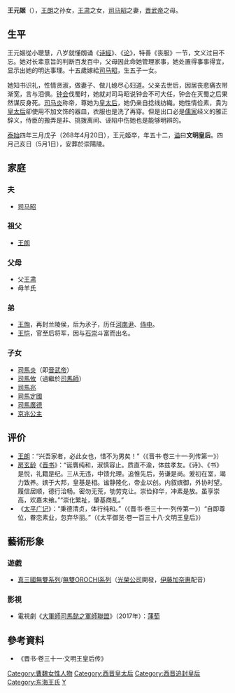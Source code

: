 {{東亞女性歷史人物
|名稱 =王元姬
|身份 =西晋皇太后
|國家 =
|時代 =
|屆數 =
|前任 = 
|繼任 = 
|圖片名稱 =
|圖片大小 =
|圖片說明 =
|姓=
|穆坤= <!--清代八旗满洲人物专用-->
|名=
|姓名=
|字=
|最高職務 =
|封爵 =
|封號 =
|位號=
|位階=
|品階=
|御稱號 =<!--日本皇族之稱號-->
|宮號1 =<!--日本皇族之宮號-->
|宮號2 =<!--朝鮮王族之宮號-->
|封地 =
|湯沐邑 =
|神號 =
|尊號 =
|族裔 = 
|信仰 = <!--指的是宗教信仰-->
|旗籍 =<!--清朝旗人專用-->
|氏族 =
|府邸 =
|世系 = 
|初名 =
|乳名 =<!--日本、朝鮮、琉球以外人物用-->
|幼名 =<!--日本人用-->
|兒名 =<!--朝鮮人用-->
|童名 =<!--琉球人用-->
|小字=
|號=
|法號=
|院號=
|其他名號=
|出生日期=217年
|出生地點=
|婚年=
|逝世日期={{death date and age|268|4|20|217|1|1}}
|逝世地點=
|諡號=文明皇后
|墓葬=崇阳陵
|祠廟=
|父親=兰陵景侯[[王肃|王肃]]
|嫡母=
|母親=平阳靖君羊氏
|夫=晋文帝[[司马昭|司马昭]]
|婚姻名份=
|夫之父=
|夫之母=
|夫之嫡母=
|夫之元配=
|夫之正室=
|夫之繼室=
|夫之平妻=
|夫之側室=
|兄弟=
|姊妹=
|嫡兄弟=
|嫡姊妹=
|庶兄弟=
|庶姊妹=
|同胞兄弟=
|同胞姊妹=
|異母兄弟=
|異母姊妹=
|異父兄弟=
|異父姊妹=
|繼兄弟=
|繼姊妹=
|子=晋武帝[[司马炎|司马炎]]<br>辽东悼惠王[[司马定国|司马定国]]<br>齐献王[[司马攸|司马攸]]<br>城阳哀王[[司马兆|司马兆]]<br>广汉殇王[[司马广德|司马广德]] 
|女=[[京兆公主|京兆公主]]
|養子=
|養女=
|繼子=
|繼女=
|其他親屬 =祖父：兰陵成侯[[王朗|王朗]]
|經歷 = 
|著作 =
|注釋=}}
'''王元姬'''（{{bd|217年||268年|4月20日|catIdx=Wang,王}}），[[王朗_(三國)|王朗]]之孙女，[[王肃_(三國)|王肃]]之女，[[司马昭|司马昭]]之妻，[[晋武帝|晋武帝]]之母。

== 生平 ==
王元姬從小聰慧，八岁就懂朗诵《[[诗經|诗經]]》、《[[论|论]]》，特善《丧服》一节，文义过目不忘。她对长辈意旨的判断百发百中，父母因此命她管理家事，她处置得事事得宜，显示出她的明达事理。十五歲嫁給[[司马昭|司马昭]]，生五子一女。
 
她知书识礼，性情贤淑，做妻子、做儿媳尽心妇道。父亲去世后，因居丧悲痛衣带渐宽，言与泪俱。[[钟会|钟会]]伐蜀时，她就对司马昭说钟会不可大任，钟会在灭蜀之后果然谋反身死。[[司马炎|司马炎]]称帝，尊她为[[皇太后|皇太后]]，她仍亲自捻线纺織。她性情俭素，貴为[[皇太后|皇太后]]卻使用不加文饰的器皿，衣服也是洗了再穿。但是出口必是[[儒家|儒家]]经义的雅正辞义，侍臣的搬弄是非、挑拨离间、诬陷中伤她也是能够明辨的。
 
[[泰始_(西晋)|泰始]]四年三月戊子（268年4月20日），王元姬卒，年五十二，[[谥|谥]]曰'''文明皇后'''。四月己亥日（5月1日），安葬於崇陽陵。

==家庭==
===夫===
*[[司马昭|司马昭]]

===祖父===
*[[王朗|王朗]]

===父母===
*父[[王肅_(三國)|王肃]]
*母羊氏

===弟===
*[[王恂_(西晋)|王恂]]，再封兰陵侯，后为氶子，历任[[河南尹|河南尹]]、[[侍中|侍中]]。
*[[王恺_(西晋)|王恺]]，官至后将军，因与[[石崇|石崇]]斗富而出名。

===子女===
*[[司馬炎|司馬炎]]（即[[晉武帝|晉武帝]]）
*[[司馬攸|司馬攸]]（過繼於[[司馬師|司馬師]]）
*[[司馬兆|司馬兆]]
*[[司馬定國|司馬定國]]
*[[司馬廣德|司馬廣德]]
*[[京兆公主|京兆公主]]

==评价==
* [[王朗|王朗]]：“兴吾家者，必此女也，惜不为男矣！”（《晋书·卷三十一·列传第一》）
* [[房玄龄|房玄龄]]《[[晋书|晋书]]》：“诞膺纯和，淑慎容止。质直不渝，体兹孝友。《诗》、《书》是悦，礼籍是纪。三从无违，中馈允理。追惟先后，劳谦是尚。爰初在室，竭力致养。嫔于大邦，皇基是相。谧静隆化，帝业以创。内叙嫔御，外协时望。履信居顺，德行洽畅。密勿无荒，劬劳克让。崇俭抑华，冲素是放。虽享崇高，欢嘉未飨。”“崇化繁祉，肇基商乱。”
* 《[[太平广记|太平广记]]》：“秉德清贞，体行纯和。”（《晋书·卷三十一·列传第一》）“自即尊位，眷恋素业，忽弃华丽。”（《太平御览·卷一百三十八·文明王皇后》）

==藝術形象==
===遊戲===
* [[真三國無雙系列|真三國無雙系列]]/[[無雙OROCHI系列|無雙OROCHI系列]]（[[光榮公司|光榮公司]]開發，[[伊藤加奈惠|伊藤加奈惠]]配音）

===影視===
* 電視劇《[[大軍師司馬懿之軍師聯盟|大軍師司馬懿之軍師聯盟]]》（2017年）：[[蒲萄_(演員)|蒲萄]]

== 參考資料 ==
*《晋书·卷三十一·文明王皇后传》
{{晉朝皇后}}

{{DEFAULTSORT:WANG Yuanji}}
[[Category:曹魏女性人物|Category:曹魏女性人物]]
[[Category:西晋皇太后|Category:西晋皇太后]]
[[Category:西晋追封皇后|Category:西晋追封皇后]]
[[Category:东海王氏|Category:东海王氏]]
[[Category:王姓|Y]]